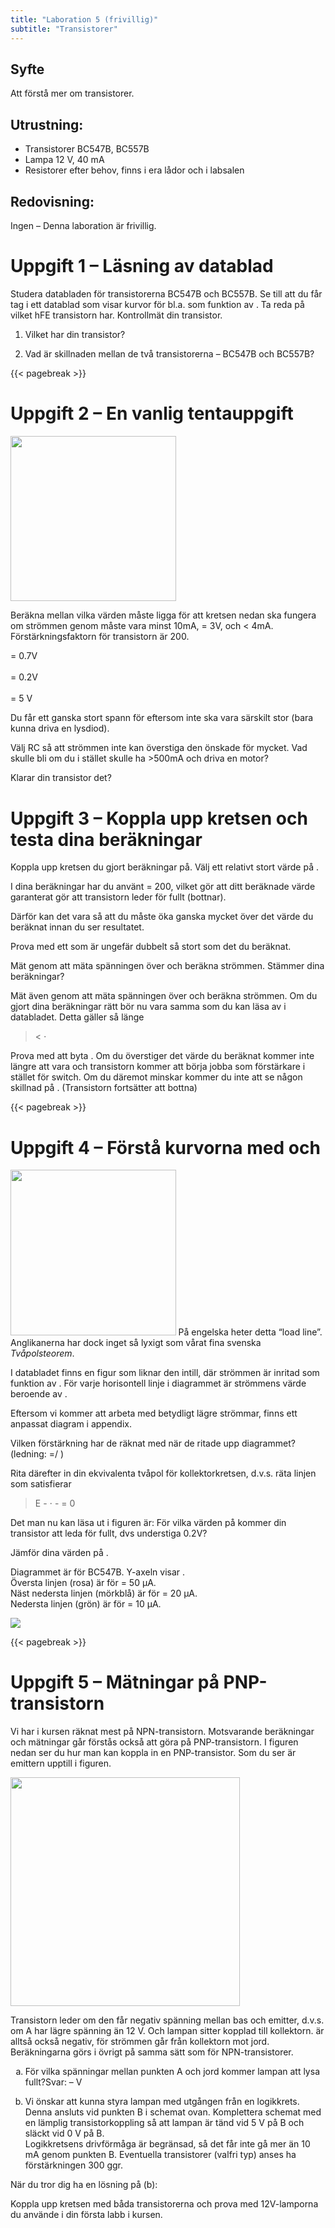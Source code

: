 ```yaml
---
title: "Laboration 5 (frivillig)"
subtitle: "Transistorer"
---
```


\maketitle


## Syfte

Att förstå mer om transistorer.

## Utrustning:

  * Transistorer BC547B, BC557B
  * Lampa 12 V, 40 mA
  * Resistorer efter behov, finns i era lådor och i labsalen

## Redovisning: 

Ingen -- Denna laboration är frivillig.







\vspace{10cm}

# Uppgift 1 -- Läsning av datablad

Studera databladen för transistorerna BC547B och BC557B.
Se till att du får tag i ett datablad som visar kurvor för bl.a. \ix{I}{C} som funktion av \ix{U}{CE}.
Ta reda på vilket hFE transistorn har.
Kontrollmät din transistor.

  1. Vilket \ix{U}{CEsat} har din transistor?[\ansline{4cm}]{.aside}

  2. Vad är skillnaden mellan de två transistorerna -- BC547B och BC557B?[\notes[16pt]{3}{\marginparwidth}]{.aside}

{{< pagebreak >}}









# Uppgift 2 -- En vanlig tentauppgift

:::{.column-margin}
![](img5/image1.png){width=70mm}
:::


Beräkna mellan vilka värden \ix{R}{B} måste ligga för att kretsen nedan ska fungera om
strömmen genom \ix{R}{C} måste vara minst 10mA, \ix{U}{in} = 3V, och \ix{I}{B} < 4mA.
Förstärkningsfaktorn för transistorn är 200. 

| \ix{U}{BE} = 0.7V
| 
| \ix{U}{CEsat} = 0.2V 
| 
| \ix{V}{CC} = 5 V
| 

\vfill

Du får ett ganska stort spann för \ix{R}{B} eftersom \ix{I}{C} inte ska vara särskilt stor (bara kunna driva en lysdiod).

Välj RC så att strömmen inte kan överstiga den önskade för mycket.
Vad skulle \ix{R}{B} bli om du i stället skulle ha \ix{I}{C} >500mA och driva en motor?

Klarar din transistor det?












# Uppgift 3 -- Koppla upp kretsen och testa dina beräkningar

Koppla upp kretsen du gjort beräkningar på.
Välj ett relativt stort värde på \ix{R}{B}.


::::{.column-margin}
\vspace{9mm}
:::{.callout-tip title="**Lite ledning till storleksordning att ändra \ix{R}{B} med**"}
I dina beräkningar har du använt \ix{h}{FE} = 200, vilket gör att ditt beräknade värde garanterat gör att transistorn leder för fullt (bottnar).

Därför kan det vara så att du måste öka \ix{R}{B} ganska mycket över det värde du beräknat innan du ser resultatet.

Prova med ett \ix{R}{B} som är ungefär dubbelt så stort som det \ix{R}{B} du beräknat.
:::
::::

Mät \ix{I}{C} genom att mäta spänningen över \ix{R}{C} och beräkna strömmen.
Stämmer dina beräkningar?

Mät även \ix{I}{B} genom att mäta spänningen över \ix{R}{B} och beräkna strömmen.
Om du gjort dina beräkningar rätt bör nu \ix{U}{CE} vara samma som du kan läsa av i databladet.
Detta gäller så länge 

> \ix{I}{C} < \ix{h}{FE} $\cdot$ \ix{I}{B} 

Prova med att byta \ix{R}{B}. Om du överstiger det värde du beräknat kommer \ix{U}{CE} inte längre att vara \ix{U}{CEsat} och transistorn kommer att börja jobba som förstärkare i stället för switch.
Om du däremot minskar \ix{R}{B} kommer du inte att se någon skillnad på \ix{I}{C}. (Transistorn fortsätter att bottna)

{{< pagebreak >}}












# Uppgift 4 -- Förstå kurvorna med \ix{I}{C} och \ix{U}{CE} 

:::{.column-margin}
![](img5/image2.png){width=70mm}
På engelska heter detta "load line".
Anglikanerna har dock inget så lyxigt som vårat fina svenska *Tvåpolsteorem*.
:::

I databladet finns en figur som liknar den intill, där strömmen \ix{I}{C} är inritad som funktion av \ix{U}{CE}.
För varje horisontell linje i diagrammet är strömmens värde beroende av \ix{I}{B}.

Eftersom vi kommer att arbeta med betydligt lägre strömmar, finns ett anpassat diagram i
appendix.

Vilken förstärkning har de räknat med när de ritade upp diagrammet? (ledning: \ix{h}{FE}=\ix{I}{C}/\ix{I}{B} )

Rita därefter in din ekvivalenta tvåpol för kollektorkretsen, d.v.s. räta linjen som satisfierar

> E - \ix{R}{C} $\cdot$ \ix{I}{C} - \ix{U}{CE} = 0

Det man nu kan läsa ut i figuren är: 
För vilka värden på \ix{I}{B} kommer din transistor att leda för fullt, dvs \ix{U}{CE} understiga 0.2V?

Jämför dina värden på \ix{I}{B}.

:::{.column-margin}
\vspace*{15mm}
| Diagrammet är för BC547B. Y-axeln visar \ix{I}{C}.
| Översta linjen (rosa) är för \ix{I}{B} = 50 µA.
| Näst nedersta linjen (mörkblå) är för \ix{I}{B} = 20 µA.
| Nedersta linjen (grön) är för \ix{I}{B} = 10 µA.
:::

\vfill


:::{.column-page}
![](img5/image4.png)
:::

{{< pagebreak >}}












# Uppgift 5 -- Mätningar på PNP-transistorn



Vi har i kursen räknat mest på NPN-transistorn.
Motsvarande beräkningar och mätningar går förstås också att göra på PNP-transistorn.
I figuren nedan ser du hur man kan koppla in en PNP-transistor.
Som du ser är emittern upptill i figuren.

![](img5/image3.png){width=97mm}

Transistorn leder om den får negativ spänning mellan bas och emitter, d.v.s. om A har lägre spänning än 12 V.
Och lampan sitter kopplad till kollektorn.
\ix{U}{CE} är alltså också negativ, för strömmen går från kollektorn mot jord.
Beräkningarna görs i övrigt på samma sätt som för NPN-transistorer.


  a) För vilka spänningar mellan punkten A och jord kommer lampan att lysa fullt?[Svar: \ansline{20mm} -- \ansline{20mm} V]{.aside}


  b) Vi önskar att kunna styra lampan med utgången från en logikkrets.
      Denna ansluts vid punkten B i schemat ovan.
      Komplettera schemat med en lämplig transistorkoppling så att lampan är tänd vid 5 V på B och släckt vid 0 V på B.  
      Logikkretsens drivförmåga är begränsad, så det får inte gå mer än 10 mA genom punkten B.
      Eventuella transistorer (valfri typ) anses ha förstärkningen 300 ggr.  


När du tror dig ha en lösning på (b):

Koppla upp kretsen med båda transistorerna och prova med 12V-lamporna du använde i din första labb i kursen.


